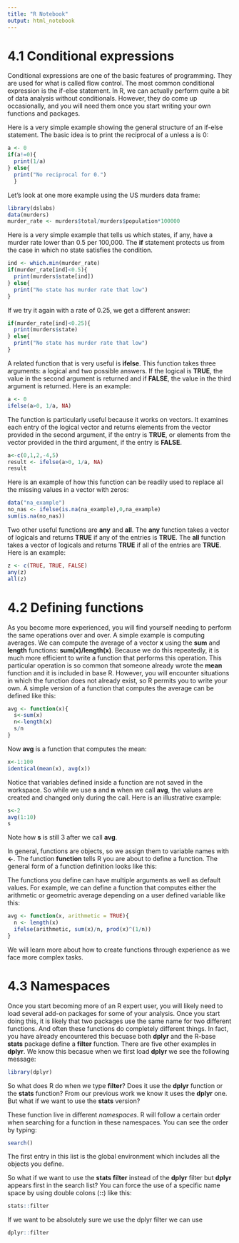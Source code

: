```yaml
---
title: "R Notebook"
output: html_notebook
---
```


# 4.1 Conditional expressions
Conditional expressions are one of the basic features of programming. They are used for what is called flow control. The most common conditional expression is the if-else statement. In R, we can actually perform quite a bit of data analysis without conditionals. However, they do come up occasionally, and you will need them once you start writing your own functions and packages.

Here is a very simple example showing the general structure of an if-else statement. The basic idea is to print the reciprocal of a unless a is 0:
```r
a <- 0
if(a!=0){
  print(1/a)
} else{
  print("No reciprocal for 0.")
  }
```
Let’s look at one more example using the US murders data frame:
```r
library(dslabs)
data(murders)
murder_rate <- murders$total/murders$population*100000
```
Here is a very simple example that tells us which states, if any, have a murder rate lower than 0.5 per 100,000. The **if** statement protects us from the case in which no state satisfies the condition.
```r
ind <- which.min(murder_rate)
if(murder_rate[ind]<0.5){
  print(murders$state[ind])
} else{
  print("No state has murder rate that low")
}
```
If we try it again with a rate of 0.25, we get a different answer:
```r
if(murder_rate[ind]<0.25){
  print(murders$state)
} else{
  print("No state has murder rate that low")
}
```
A related function that is very useful is **ifelse**. This function takes three arguments: a logical and two possible answers. If the logical is **TRUE**, the value in the second argument is returned and if **FALSE**, the value in the third argument is returned. Here is an example:
```r
a <- 0
ifelse(a>0, 1/a, NA)
```
The function is particularly useful because it works on vectors. It examines each entry of the logical vector and returns elements from the vector provided in the second argument, if the entry is **TRUE**, or elements from the vector provided in the third argument, if the entry is **FALSE**.
```r
a<-c(0,1,2,-4,5)
result <- ifelse(a>0, 1/a, NA)
result
```
Here is an example of how this function can be readily used to replace all the missing values in a vector with zeros:
```r
data("na_example")
no_nas <- ifelse(is.na(na_example),0,na_example)
sum(is.na(no_nas))
```
Two other useful functions are **any** and **all**. The **any** function takes a vector of logicals and returns **TRUE** if any of the entries is **TRUE**. The **all** function takes a vector of logicals and returns **TRUE** if all of the entries are **TRUE**. Here is an example:
```r
z <- c(TRUE, TRUE, FALSE)
any(z)
all(z)
```
# 4.2 Defining functions
As you become more experienced, you will find yourself needing to perform the same operations over and over. A simple example is computing averages. We can compute the average of a vector **x** using the **sum** and **length** functions: **sum(x)/length(x)**. Because we do this repeatedly, it is much more efficient to write a function that performs this operation. This particular operation is so common that someone already wrote the **mean** function and it is included in base R. However, you will encounter situations in which the function does not already exist, so R permits you to write your own. A simple version of a function that computes the average can be defined like this:
```r
avg <- function(x){
  s<-sum(x)
  n<-length(x)
  s/n
}
```
Now **avg** is a function that computes the mean:
```r
x<-1:100
identical(mean(x), avg(x))
```
Notice that variables defined inside a function are not saved in the workspace. So while we use **s** and **n** when we call **avg**, the values are created and changed only during the call. Here is an illustrative example:
```r
s<-2
avg(1:10)
s
```
Note how **s** is still 3 after we call **avg**.

In general, functions are objects, so we assign them to variable names with **<-**. The function **function** tells R you are about to define a function. The general form of a function definition looks like this:

The functions you define can have multiple arguments as well as default values. For example, we can define a function that computes either the arithmetic or geometric average depending on a user defined variable like this:
```r
avg <- function(x, arithmetic = TRUE){
  n <- length(x)
  ifelse(arithmetic, sum(x)/n, prod(x)^(1/n))
}
```
We will learn more about how to create functions through experience as we face more complex tasks.

# 4.3 Namespaces
Once you start becoming more of an R expert user, you will likely need to load several add-on packages for some of your analysis. Once you start doing this, it is likely that two packages use the same name for two different functions. And often these functions do completely different things. In fact, you have already encountered this becuase both **dplyr** and the R-base **stats** package define a **filter** function. There are five other examples in **dplyr**. We know this becasue when we first load **dplyr** we see the following message:
```r
library(dplyr)
```

So what does R do when we type **filter**? Does it use the **dplyr** function or the **stats** function? From our previous work we know it uses the **dplyr** one. But what if we want to use the **stats** version?

These function live in different _namespaces_. R will follow a certain order when searching for a function in these namespaces. You can see the order by typing:
```r
search()
```
The first entry in this list is the global environment which includes all the objects you define.

So what if we want to use the **stats filter** instead of the **dplyr** filter but **dplyr** appears first in the search list? You can force the use of a specific name space by using double colons (**::**) like this:
```r
stats::filter
```
If we want to be absolutely sure we use the dplyr filter we can use
```r
dplyr::filter
```
